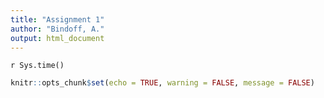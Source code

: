 ```yaml
---
title: "Assignment 1"
author: "Bindoff, A."
output: html_document
---
```


`r Sys.time()`

```r
knitr::opts_chunk$set(echo = TRUE, warning = FALSE, message = FALSE)
```

